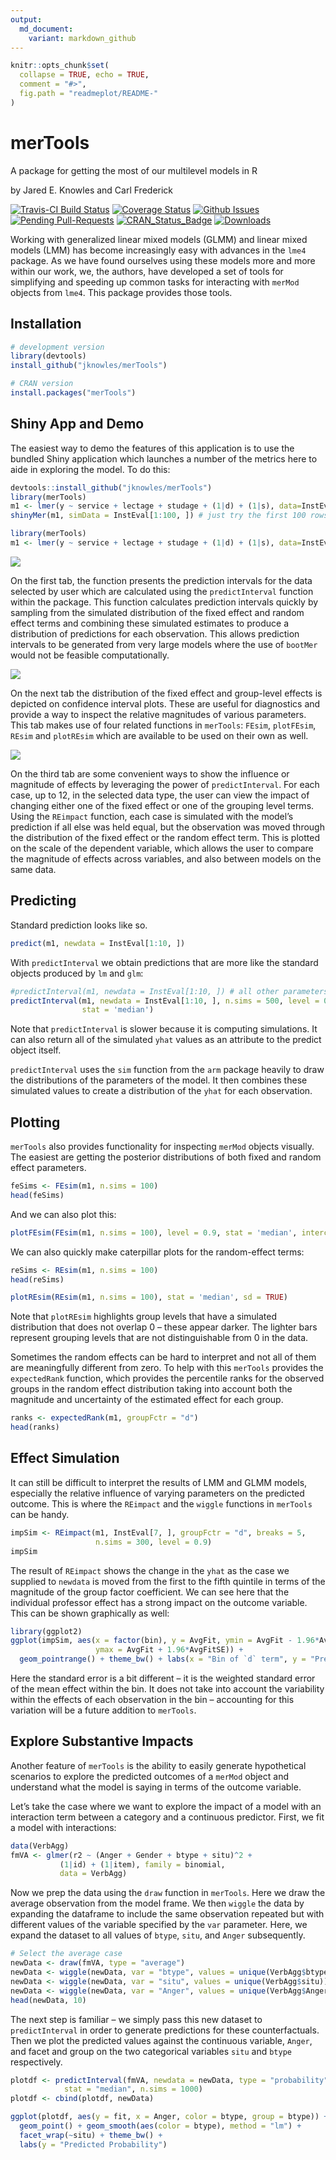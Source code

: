 ```yaml
---
output:
  md_document:
    variant: markdown_github
---
```


<!-- README.md is generated from README.Rmd. Please edit that file -->

```r
knitr::opts_chunk$set(
  collapse = TRUE, echo = TRUE,
  comment = "#>",
  fig.path = "readmeplot/README-"
)
```

# merTools

A package for getting the most of our multilevel models in R

by Jared E. Knowles and Carl Frederick

[![Travis-CI Build Status](https://travis-ci.org/jknowles/merTools.png?branch=master)](https://travis-ci.org/jknowles/merTools)
[![Coverage Status](https://coveralls.io/repos/jknowles/merTools/badge.svg?branch=master)](https://coveralls.io/r/jknowles/merTools?branch=master)
[![Github Issues](http://githubbadges.herokuapp.com/jknowles/merTools/issues.svg)](https://github.com/jknowles/merTools/issues)
[![Pending Pull-Requests](http://githubbadges.herokuapp.com/jknowles/merTools/pulls.svg?style=flat)](https://github.com/jknowles/merTools/pulls)
[![CRAN_Status_Badge](http://www.r-pkg.org/badges/version/merTools)](http://cran.r-project.org/web/packages/merTools)
[![Downloads](http://cranlogs.r-pkg.org/badges/merTools)](http://cran.rstudio.com/package=merTools)

Working with generalized linear mixed models (GLMM) and linear mixed models (LMM) 
has become increasingly easy with advances in the `lme4` package. 
As we have found ourselves using these models more and more within our work, we, 
the authors, have developed a set of tools for simplifying and speeding up common 
tasks for interacting with `merMod` objects from `lme4`. This package provides 
those tools. 

## Installation



```r
# development version
library(devtools)
install_github("jknowles/merTools")

# CRAN version
install.packages("merTools")
```


## Shiny App and Demo


The easiest way to demo the features of this application is to use the bundled 
Shiny application which launches a number of the metrics here to aide in exploring 
the model. To do this:

```r
devtools::install_github("jknowles/merTools")
library(merTools)
m1 <- lmer(y ~ service + lectage + studage + (1|d) + (1|s), data=InstEval)
shinyMer(m1, simData = InstEval[1:100, ]) # just try the first 100 rows of data
```

```r
library(merTools)
m1 <- lmer(y ~ service + lectage + studage + (1|d) + (1|s), data=InstEval)
```

![](readmeplot/README-predPanel.png)

On the first tab, the function presents the prediction intervals for the data 
selected by user which are calculated using the `predictInterval` function 
within the package. This function calculates prediction intervals quickly by 
sampling from the simulated distribution of the fixed effect and random effect 
terms and combining these simulated estimates to produce a distribution of 
predictions for each observation. This allows prediction intervals to be generated 
from very large models where the use of `bootMer` would not be feasible 
computationally. 

![](readmeplot/README-effPanel.png)

On the next tab the distribution of the fixed effect and group-level effects 
is depicted on confidence interval plots. These are useful for diagnostics and 
provide a way to inspect the relative magnitudes of various parameters. This 
tab makes use of four related functions in `merTools`: `FEsim`, `plotFEsim`, 
`REsim` and `plotREsim` which are available to be used on their own as well. 

![](readmeplot/README-substPanel.png)

On the third tab are some convenient ways to show the influence or magnitude of 
effects by leveraging the power of `predictInterval`. For each case, up to 12, 
in the selected data type, the user can view the impact of changing either one 
of the fixed effect or one of the grouping level terms. Using the `REimpact` 
function, each case is simulated with the model's prediction if all else was 
held equal, but the observation was moved through the distribution of the 
fixed effect or the random effect term. This is plotted on the scale of the 
dependent variable, which allows the user to compare the magnitude of effects 
across variables, and also between models on the same data. 

## Predicting

Standard prediction looks like so. 

```r
predict(m1, newdata = InstEval[1:10, ])
```

With `predictInterval` we obtain predictions that are more like the standard 
objects produced by `lm` and `glm`:

```r
#predictInterval(m1, newdata = InstEval[1:10, ]) # all other parameters are optional
predictInterval(m1, newdata = InstEval[1:10, ], n.sims = 500, level = 0.9, 
                stat = 'median')
```

Note that `predictInterval` is slower because it is computing simulations. It 
can also return all of the simulated `yhat` values as an attribute to the 
predict object itself. 

`predictInterval` uses the `sim` function from the `arm` package heavily to 
draw the distributions of the parameters of the model. It then combines these 
simulated values to create a distribution of the `yhat` for each observation. 

## Plotting

`merTools` also provides functionality for inspecting `merMod` objects visually. 
The easiest are getting the posterior distributions of both fixed and random 
effect parameters. 

```r
feSims <- FEsim(m1, n.sims = 100)
head(feSims)
```

And we can also plot this:

```r
plotFEsim(FEsim(m1, n.sims = 100), level = 0.9, stat = 'median', intercept = FALSE)
```

We can also quickly make caterpillar plots for the random-effect terms:

```r
reSims <- REsim(m1, n.sims = 100)
head(reSims)
```

```r
plotREsim(REsim(m1, n.sims = 100), stat = 'median', sd = TRUE)
```

Note that `plotREsim` highlights group levels that have a simulated distribution 
that does not overlap 0 -- these appear darker. The lighter bars represent 
grouping levels that are not distinguishable from 0 in the data. 

Sometimes the random effects can be hard to interpret and not all of them are 
meaningfully different from zero. To help with this `merTools` provides the 
`expectedRank` function, which provides the percentile ranks for the observed 
groups in the random effect distribution taking into account both the magnitude 
and uncertainty of the estimated effect for each group. 

```r
ranks <- expectedRank(m1, groupFctr = "d")
head(ranks)
```


## Effect Simulation

It can still be difficult to interpret the results of LMM and GLMM models, 
especially the relative influence of varying parameters on the predicted outcome. 
This is where the `REimpact` and the `wiggle` functions in `merTools` can be 
handy. 

```r
impSim <- REimpact(m1, InstEval[7, ], groupFctr = "d", breaks = 5, 
                   n.sims = 300, level = 0.9)
impSim
```

The result of `REimpact` shows the change in the `yhat` as the case we supplied to 
`newdata` is moved from the first to the fifth quintile in terms of the magnitude 
of the group factor coefficient. We can see here that the individual professor 
effect has a strong impact on the outcome variable. This can be shown graphically 
as well:

```r
library(ggplot2)
ggplot(impSim, aes(x = factor(bin), y = AvgFit, ymin = AvgFit - 1.96*AvgFitSE, 
                   ymax = AvgFit + 1.96*AvgFitSE)) + 
  geom_pointrange() + theme_bw() + labs(x = "Bin of `d` term", y = "Predicted Fit")
```

Here the standard error is a bit different -- it is the weighted standard error 
of the mean effect within the bin. It does not take into account the variability 
within the effects of each observation in the bin -- accounting for this variation 
will be a future addition to `merTools`. 

## Explore Substantive Impacts

Another feature of `merTools` is the ability to easily generate hypothetical 
scenarios to explore the predicted outcomes of a `merMod` object and 
understand what the model is saying in terms of the outcome variable. 

Let's take the case where we want to explore the impact of a model with 
an interaction term between a category and a continuous predictor. First, 
we fit a model with interactions:

```r
data(VerbAgg)
fmVA <- glmer(r2 ~ (Anger + Gender + btype + situ)^2 +
 		   (1|id) + (1|item), family = binomial, 
 		   data = VerbAgg)
```

Now we prep the data using the `draw` function in `merTools`. Here we 
draw the average observation from the model frame. We then `wiggle` the 
data by expanding the dataframe to include the same observation repeated 
but with different values of the variable specified by the `var` 
parameter. Here, we expand the dataset to all values of `btype`, `situ`, 
and `Anger` subsequently. 

```r
# Select the average case
newData <- draw(fmVA, type = "average")
newData <- wiggle(newData, var = "btype", values = unique(VerbAgg$btype))
newData <- wiggle(newData, var = "situ", values = unique(VerbAgg$situ))
newData <- wiggle(newData, var = "Anger", values = unique(VerbAgg$Anger))
head(newData, 10)
```

The next step is familiar -- we simply pass this new dataset to 
`predictInterval` in order to generate predictions for these counterfactuals. 
Then we plot the predicted values against the continuous variable, `Anger`, 
and facet and group on the two categorical variables `situ` and `btype` 
respectively.

```r
plotdf <- predictInterval(fmVA, newdata = newData, type = "probability", 
            stat = "median", n.sims = 1000)
plotdf <- cbind(plotdf, newData)

ggplot(plotdf, aes(y = fit, x = Anger, color = btype, group = btype)) + 
  geom_point() + geom_smooth(aes(color = btype), method = "lm") + 
  facet_wrap(~situ) + theme_bw() +
  labs(y = "Predicted Probability")
```
